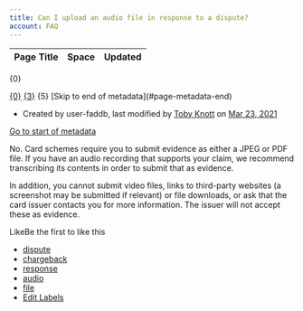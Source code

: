 ```yaml
---
title: Can I upload an audio file in response to a dispute?
account: FAQ 
---
```


<table class="aui"> <thead> <tr class="header"> <th class="search-result-title">Page Title</th> <th class="search-result-space">Space</th> <th class="search-result-date">Updated</th> </tr> </thead> </table> <p class="search-result-count">{0}</p> <tr class="search-result"> <td class="search-result-title"><a href="{1}" class="content-type-{2}"><span>{0}</span></a></td> <td class="search-result-space"><a class="space" href="/display/{4}/" title="{3}">{3}</a></td> <td class="search-result-date"><span class="date" title="{6}">{5}</span></td> </tr> [Skip to end of metadata](#page-metadata-end)

*   Created by user-faddb, last modified by [Toby Knott](    /display/~toby.knott
    ) on [Mar 23, 2021](/pages/diffpagesbyversion.action?pageId=720970&selectedPageVersions=4&selectedPageVersions=5 "Show changes")

[Go to start of metadata](#page-metadata-start)

No. Card schemes require you to submit evidence as either a JPEG or PDF file. If you have an audio recording that supports your claim, we recommend transcribing its contents in order to submit that as evidence.

In addition, you cannot submit video files, links to third-party websites (a screenshot may be submitted if relevant) or file downloads, or ask that the card issuer contacts you for more information. The issuer will not accept these as evidence.

LikeBe the first to like this

*   [dispute](/label/FAQ/dispute)
*   [chargeback](/label/FAQ/chargeback)
*   [response](/label/FAQ/response)
*   [audio](/label/FAQ/audio)
*   [file](/label/FAQ/file)
*   [Edit Labels](# "Edit Labels (Type 'l')")




